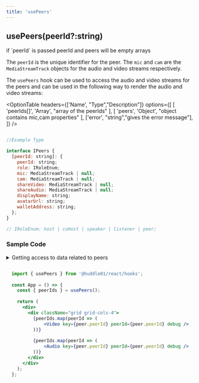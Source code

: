 ```yaml
---
title: 'usePeers'
---
```




## usePeers(peerId?:string)

<Callout>
    if `peerId` is passed peerId and peers will be empty arrays
  </Callout>


The `peerId` is the unique identifier for the peer. The `mic` and `cam` are the `MediaStreamTrack` objects for the audio and video streams respectively.


The `usePeers` hook can be used to access the audio and video streams for the peers and can be used in the following way to render the audio and video streams:


<OptionTable
  headers={['Name', "Type","Description"]}
  options={[
    [
      'peerIds[]',
      'Array<string>',
      "array of the peerIds"
    ],
    [
      'peers',
      'Object',
      "object contains mic,cam properties"
    ],
    ['error', "string","gives the error message"],
  ]} 
/>

```jsx

//Example Type

interface IPeers {
  [peerId: string]: {
    peerId: string;
    role: IRoleEnum;
    mic: MediaStreamTrack | null;
    cam: MediaStreamTrack | null;
    shareVideo: MediaStreamTrack | null;
    shareAudio: MediaStreamTrack | null;
    displayName: string;
    avatarUrl: string;
    walletAddress: string;
  };
}

// IRoleEnum: host | coHost | speaker | listener | peer;

```


### Sample Code

<details>
  <summary>
    Getting access to data related to peers
  </summary>
  JSX:
  ```tsx
  import { usePeers } from '@huddle01/react/hooks';

  export default function() {
    const peers = usePeers();
    
    return <div>{JSON.stringify(peers)}</div>
  }

  ```
  Output: (Example Output for 1 peer)
  ```json
  [
    {
      peerId: "sdksjdsjd",
      mic: MediaStreamTrack,
      cam: MediaStreamTrack
    }
  ]

  ```
</details>


```jsx

  import { usePeers } from '@huddle01/react/hooks';
 
  const App = () => {
    const { peerIds } = usePeers();
 
    return (
      <div>
        <div className="grid grid-cols-4">
          {peerIds.map(peerId => (
              <Video key={peer.peerId} peerId={peer.peerId} debug />
          ))}
 
          {peerIds.map(peerId => (
              <Audio key={peer.peerId} peerId={peer.peerId} debug />
          ))}
        </div>
      </div>
    );
  };
 
```